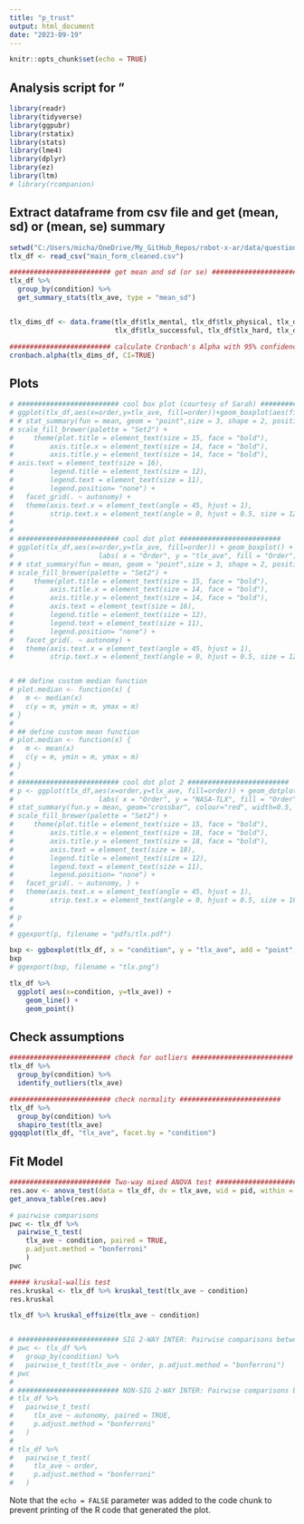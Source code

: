```yaml
---
title: "p_trust"
output: html_document
date: "2023-09-19"
---
```


```r
knitr::opts_chunk$set(echo = TRUE)
```

## Analysis script for "

```r
library(readr)
library(tidyverse)
library(ggpubr)
library(rstatix)
library(stats)
library(lme4)
library(dplyr)
library(ez)
library(ltm)
# library(rcompanion)
```


## Extract dataframe from csv file and get (mean, sd) or (mean, se) summary

```r

setwd("C:/Users/micha/OneDrive/My_GitHub_Repos/robot-x-ar/data/questionnaire/")
tlx_df <- read_csv("main_form_cleaned.csv")

######################### get mean and sd (or se) ######################### 
tlx_df %>%
  group_by(condition) %>%
  get_summary_stats(tlx_ave, type = "mean_sd")


tlx_dims_df <- data.frame(tlx_df$tlx_mental, tlx_df$tlx_physical, tlx_df$tlx_hurried, 
                          tlx_df$tlx_successful, tlx_df$tlx_hard, tlx_df$tlx_insecure)

######################### calculate Cronbach's Alpha with 95% confidence interval ######################### 
cronbach.alpha(tlx_dims_df, CI=TRUE)


```

## Plots

```r

# ######################### cool box plot (courtesy of Sarah) #########################
# ggplot(tlx_df,aes(x=order,y=tlx_ave, fill=order))+geom_boxplot(aes(fill=order)) + labs( x = "Order", y = "tlx_ave", fill = "Order") +   theme_minimal() +
# # stat_summary(fun = mean, geom = "point",size = 3, shape = 2, position = position_dodge(0.75), show.legend = FALSE) +
# scale_fill_brewer(palette = "Set2") +
#     theme(plot.title = element_text(size = 15, face = "bold"),
#         axis.title.x = element_text(size = 14, face = "bold"),
#         axis.title.y = element_text(size = 14, face = "bold"),
# axis.text = element_text(size = 16),
#         legend.title = element_text(size = 12),
#         legend.text = element_text(size = 11),
#         legend.position= "none") +
#   facet_grid(. ~ autonomy) +
#   theme(axis.text.x = element_text(angle = 45, hjust = 1),
#         strip.text.x = element_text(angle = 0, hjust = 0.5, size = 12), legend.position = "none")
# 
# 
# ######################### cool dot plot #########################
# ggplot(tlx_df,aes(x=order,y=tlx_ave, fill=order)) + geom_boxplot() + geom_dotplot(binaxis='y', stackdir='center', stackratio=1.5, dotsize=1.2) +
#                     labs( x = "Order", y = "tlx_ave", fill = "Order") + theme_minimal() +
# # stat_summary(fun = mean, geom = "point",size = 3, shape = 2, position = position_dodge(0.75), show.legend = FALSE) +
# scale_fill_brewer(palette = "Set2") +
#     theme(plot.title = element_text(size = 15, face = "bold"),
#         axis.title.x = element_text(size = 14, face = "bold"),
#         axis.title.y = element_text(size = 14, face = "bold"),
#         axis.text = element_text(size = 16),
#         legend.title = element_text(size = 12),
#         legend.text = element_text(size = 11),
#         legend.position= "none") +
#   facet_grid(. ~ autonomy) +
#   theme(axis.text.x = element_text(angle = 45, hjust = 1),
#         strip.text.x = element_text(angle = 0, hjust = 0.5, size = 12), legend.position = "none")


# ## define custom median function
# plot.median <- function(x) {
#   m <- median(x)
#   c(y = m, ymin = m, ymax = m)
# }
# 
# ## define custom mean function
# plot.median <- function(x) {
#   m <- mean(x)
#   c(y = m, ymin = m, ymax = m)
# }
# 
# ######################### cool dot plot 2 ######################### 
# p <- ggplot(tlx_df,aes(x=order,y=tlx_ave, fill=order)) + geom_dotplot(binaxis='y', stackdir='center', stackratio=1.5, dotsize=0.6) + 
#                     labs( x = "Order", y = "NASA-TLX", fill = "Order") + theme_minimal() +
# stat_summary(fun.y = mean, geom="crossbar", colour="red", width=0.5, size=0.5) +
# scale_fill_brewer(palette = "Set2") +
#     theme(plot.title = element_text(size = 15, face = "bold"),
#         axis.title.x = element_text(size = 18, face = "bold"),
#         axis.title.y = element_text(size = 18, face = "bold"),
#         axis.text = element_text(size = 18),
#         legend.title = element_text(size = 12),
#         legend.text = element_text(size = 11),
#         legend.position= "none") +
#   facet_grid(. ~ autonomy, ) +
#   theme(axis.text.x = element_text(angle = 45, hjust = 1),
#         strip.text.x = element_text(angle = 0, hjust = 0.5, size = 18), legend.position = "none")
# 
# p
# 
# ggexport(p, filename = "pdfs/tlx.pdf")

bxp <- ggboxplot(tlx_df, x = "condition", y = "tlx_ave", add = "point", order=c("A", "B", "C", "D"))
bxp
# ggexport(bxp, filename = "tlx.png")

tlx_df %>%
  ggplot( aes(x=condition, y=tlx_ave)) +
    geom_line() +
    geom_point()

```


## Check assumptions

```r

######################### check for outliers ######################### 
tlx_df %>%
  group_by(condition) %>%
  identify_outliers(tlx_ave)

######################### check normality ######################### 
tlx_df %>%
  group_by(condition) %>%
  shapiro_test(tlx_ave)
ggqqplot(tlx_df, "tlx_ave", facet.by = "condition")


```


## Fit Model

```r

######################### Two-way mixed ANOVA test #########################  
res.aov <- anova_test(data = tlx_df, dv = tlx_ave, wid = pid, within = condition)
get_anova_table(res.aov)

# pairwise comparisons
pwc <- tlx_df %>%
  pairwise_t_test(
    tlx_ave ~ condition, paired = TRUE,
    p.adjust.method = "bonferroni"
    )
pwc

##### kruskal-wallis test
res.kruskal <- tlx_df %>% kruskal_test(tlx_ave ~ condition)
res.kruskal

tlx_df %>% kruskal_effsize(tlx_ave ~ condition)


# ######################### SIG 2-WAY INTER: Pairwise comparisons between group levels #########################  
# pwc <- tlx_df %>%
#   group_by(condition) %>%
#   pairwise_t_test(tlx_ave ~ order, p.adjust.method = "bonferroni")
# pwc
# 
# ######################### NON-SIG 2-WAY INTER: Pairwise comparisons between group levels #########################
# tlx_df %>%
#   pairwise_t_test(
#     tlx_ave ~ autonomy, paired = TRUE,
#     p.adjust.method = "bonferroni"
#   )
# 
# tlx_df %>%
#   pairwise_t_test(
#     tlx_ave ~ order, 
#     p.adjust.method = "bonferroni"
#   )

```


Note that the `echo = FALSE` parameter was added to the code chunk to prevent printing of the R code that generated the plot.
